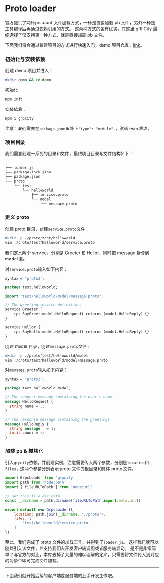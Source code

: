 
# Proto loader

官方提供了两种protobuf 文件加载方式，一种是直接加载 pb 文件，另外一种是工具编译后再通过依赖引用的方式。
这两种方式的各有优劣，在这里 gRPCity 最终选择了仅支持第一种方式，就是直接加载 pb 文件。

下面我们将会通过新建项目的方式进行快速入门，demo 项目仓库：[link](https://github.com/chakhsu/grpcity-basic-demo)。

### 初始化与安装依赖

创建 demo 项目并进入：
```sh
mkdir demo && cd demo
```

初始化：
```sh sh npm2yarn
npm init 
```

安装依赖：
```sh npm2yarn
npm i grpcity
```

注意：我们需要在`package.json`里补上`"type": "module",`，激活 esm 模块。

### 项目目录

我们需要创建一系列的目录和文件，最终项目目录与文件结构如下：

```sh {2}
.
├── loader.js
├── package-lock.json
├── package.json
└── proto
    └── test
        └── helloworld
            ├── service.proto
            └── model
                └── message.proto
```

### 定义 proto

创建 proto 目录，创建`service.proto`文件：

```sh
mkdir -p ./proto/test/helloworld
vim ./proto/test/helloworld/service.proto
```

我们定义两个 service，分别是 Greeter 和 Hellor，同时把 message 拆分到 model 里。

对`service.proto`输入如下内容：

```proto filename="./proto/test/helloworld/service.proto"
syntax = "proto3";

package test.helloworld;

import "test/helloworld/model/message.proto";

// The greeting service definition.
service Greeter {
    rpc SayGreet(model.HelloRequest) returns (model.HelloReply) {}
}

service Hellor {
    rpc SayHello(model.HelloRequest) returns (model.HelloReply) {}
}
```

创建 model 目录，创建`message.proto`文件：

```sh
mkdir -p ./proto/test/helloworld/model
vim ./proto/test/helloworld/model/message.proto
```

对`message.proto`输入如下内容：

```proto filename="./proto/test/helloworld/model/message.proto"
syntax = "proto3";

package test.helloworld.model;

// The request message containing the user's name.
message HelloRequest {
  string name = 1;
}

// The response message containing the greetings
message HelloReply {
  string message   = 1;
  int32 count = 2;
}
```

### 加载 pb & 模块化

引入`grpcity`依赖，并创建实例，注意需要传入两个参数，分别是`location`和`files`，这两个参数分别表示 proto 文件的根目录和具体 proto 文件。

```js filename="./loader.js"
import GrpcLoader from 'grpcity'
import path from 'node:path'
import { fileURLToPath } from 'node:url'
 
// get this file dir path
const __dirname = path.dirname(fileURLToPath(import.meta.url))

export default new GrpcLoader({
    location: path.join(__dirname, './proto'),
    files: [
        'test/helloworld/service.proto'
    ]
})
```

至此，我们完成了 proto 文件的加载工作，并得到了`loader.js`。
这样我们就可以随处引入该文件，并支持我们去开发客户端调用或者服务端启动。
是不是非常简单？与官方的对比，本库去掉了大量的难以理解的定义，只需要将文件传入到对应的对象中即可完成文件加载。

---

下面我们就开始后续的客户端或服务端的上手开发工作吧。

<Cards>
    <Card
        title="Server Side →"
        href="/start/server"
    />
    <Card
        title="Client Side →"
        href="/start/client"
    />
</Cards>
